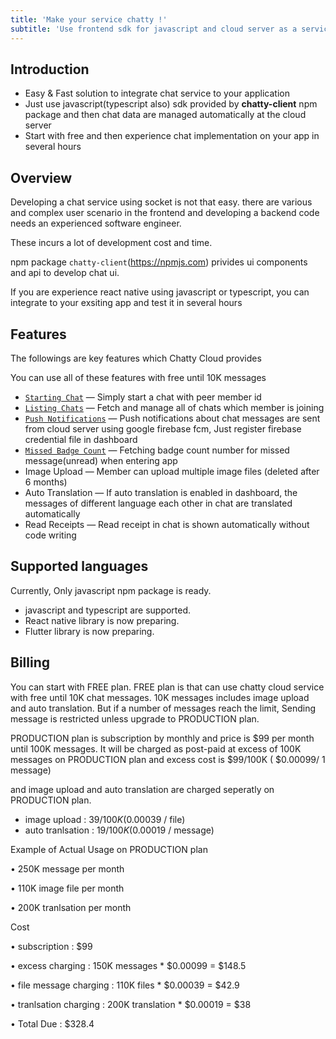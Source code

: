 ```yaml
---
title: 'Make your service chatty !'
subtitle: 'Use frontend sdk for javascript and cloud server as a service for socket communications'
---
```




## Introduction
- Easy & Fast solution to integrate chat service to your application 
- Just use javascript(typescript also) sdk provided by <strong>chatty-client</strong> npm package and then chat data are managed automatically at the cloud server
- Start with free and then experience chat implementation on your app in several hours




## Overview

Developing a chat service using socket is not that easy. 
there are various and complex user scenario in the frontend and developing a backend code needs an experienced software engineer.

These incurs a lot of development cost and time.

npm package `chatty-client`(https://npmjs.com) privides ui components and api to develop chat ui. 

If you are experience react native using javascript or typescript, you can integrate to your exsiting app and test it in several hours





## Features

The followings are key features which Chatty Cloud provides

<InfoBlock type="note">
  You can use all of these features with free until 10K messages
</InfoBlock>

- [`Starting Chat`](/getting-started/starting-chat) &mdash; Simply start a chat with peer member id
- [`Listing Chats`](/getting-started/listing-chats) &mdash; Fetch and manage all of chats which member is joining 
- [`Push Notifications`](/getting-started/push-notifications) &mdash; Push notifications about chat messages are sent from cloud server using google firebase fcm, Just register firebase credential file in dashboard
- [`Missed Badge Count`](/getting-started/push-notifications) &mdash; Fetching badge count number for missed message(unread) when entering app
- Image Upload &mdash; Member can upload multiple image files (deleted after 6 months)
- Auto Translation &mdash; If auto translation is enabled in dashboard, the messages of different language each other in chat are translated automatically
- Read Receipts &mdash; Read receipt in chat is shown automatically without code writing





## Supported languages

Currently, Only javascript npm package is ready. 

- javascript and typescript are supported.
- React native library is now preparing.
- Flutter library is now preparing.





## Billing


You can start with FREE plan. 
FREE plan is that can use chatty cloud service with free until 10K chat messages.
10K messages includes image upload and auto translation.
But if a number of messages reach the limit, Sending message is restricted unless upgrade to PRODUCTION plan.

PRODUCTION plan is subscription by monthly and price is $99 per month until 100K messages.
It will be charged as post-paid at excess of 100K messages on PRODUCTION plan and excess cost is $99/100K ( $0.00099/ 1 message)

and image upload and auto translation are charged seperatly on PRODUCTION plan.

- image upload : $39/100K ($0.00039 / file)
- auto tranlsation : $19/100K ($0.00019 / message)

<InfoBlock type="note">
  Example of Actual Usage on PRODUCTION plan

  • 250K message per month

  • 110K image file per month

  • 200K tranlsation per month

  Cost

  • subscription : $99

  • excess charging : 150K messages * $0.00099 = $148.5

  • file message charging : 110K files * $0.00039 = $42.9

  • tranlsation charging : 200K translation * $0.00019 = $38

  • Total Due : $328.4
</InfoBlock>








<Install />


